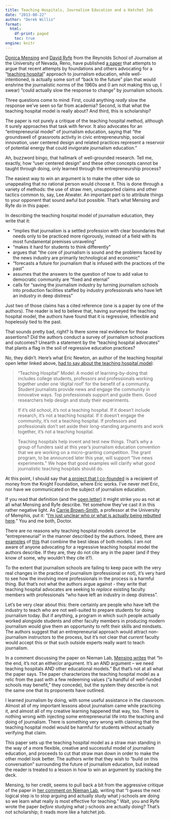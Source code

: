 ```yaml
---
title: Teaching Hospitals, Journalism Education and a Hatchet Job
date: "2013-08-22"
author: "Derek Willis"
format:
  html:
    df-print: paged
    toc: true
engine: knitr
---
```


[Donica Mensing](https://twitter.com/donica) and [David Ryfe](https://twitter.com/dryfe) from the Reynolds School of Journalism at the University of Nevada, Reno, have published [a paper](http://www.academia.edu/3412374/Blueprint_for_Change_From_the_Teaching_Hospital_to_the_Entrepreneurial_Model_of_Journalism_Education) that attempts to argue that recent attempts by foundations and others advocating for a "[teaching hospital](http://www.knightfoundation.org/press-room/other/open-letter-americas-university-presidents/)" approach to journalism education, while well-intentioned, is actually some sort of "back to the future" plan that would enshrine the journalistic norms of the 1960s and (I am not making this up, I swear) "could actually slow the response to change" by journalism schools.

Three questions come to mind: First, could anything _really_ slow the response we've seen so far from academia? Second, is that what the teaching hospital model is really about? And third, this is scholarship?

The paper is not purely a critique of the teaching hospital method, although it surely approaches that task with fervor. It also advocates for an "entrepreneurial model" of journalism education, saying that "the groundswell of grassroots activity in civic entrepreneurship, social innovation, user centered design and related practices represent a reservoir of potential energy that could invigorate journalism education."

Ah, buzzword bingo, that hallmark of well-grounded research. Tell me, exactly, how "user centered design" and these other concepts cannot be taught through doing, only learned through the entrepreneurship process?

The easiest way to win an argument is to make the other side so unappealing that no rational person would choose it. This is done through a variety of methods: the use of straw men, unsupported claims and other tactics common to, say, Lee Atwater. An important part is to attribute things to your opponent that sound awful but possible. That's what Mensing and Ryfe do in this paper.

In describing the teaching hospital model of journalism education, they write that it:

*	"implies that journalism is a settled profession with clear boundaries that needs only to be practiced more rigorously, instead of a field with its most fundamental premises unraveling"
*	"makes it hard for students to think differently"
*	argues that "the core of journalism is sound and the problems faced by the news industry are primarily technological and economic"
*	"forecasts a future for journalism that is infused with the practices of the past"
*	assumes that the answers to the question of how to add value to democratic community are "fixed and eternal"
*	calls for "saving the journalism industry by turning journalism schools into production facilities staffed by industry professionals who have left an industry in deep distress"

Just two of those claims has a cited reference (one is a paper by one of the authors). The reader is led to believe that, having surveyed the teaching hospital model, the authors have found that it is regressive, inflexible and hopelessly tied to the past.

That sounds pretty bad, right? Is there some real evidence for those assertions? Did the authors conduct a survey of journalism school practices and outcomes? Unearth a statement by the "teaching hospital advocates" that plants a flag in the soil of regressive education practices?

No, they didn't. Here's what Eric Newton, an author of the teaching hospital open letter linked above, [had to say about the teaching hospital model](http://www.niemanlab.org/2013/08/do-journalism-schools-really-need-to-be-teaching-hospitals/#comment-1010807645): 

> "Teaching Hospital" Model: A model of learning-by-doing that includes college students, professors and professionals working together under one 'digital roof' for the benefit of a community. Student journalists provide news and engage the community in innovative ways. Top professionals support and guide them. Good researchers help design and study their experiments.

> If it's old school, it's not a teaching hospital. If it doesn't include research, it's not a teaching hospital. If it doesn't engage the community, it's not a teaching hospital. If professors and professionals don't set aside their long-standing arguments and work together, it's not a teaching hospital.

> Teaching hospitals help invent and test new things. That's why a group of funders said at this year's journalism education convention that we are working on a micro-granting competition. The grant program, to be announced later this year, will support "live news experiments." We hope that good examples will clarify what good journalistic teaching hospitals should do.

At this point, I should say that [a project that I co-founded](http://blog.openelections.net) is a recipient of money from the Knight Foundation, where Eric works. I've never met Eric, nor have we communicated on the subject of journalism education.

If you read that definition (and the [open letter](http://www.knightfoundation.org/press-room/other/open-letter-americas-university-presidents/)) it might strike you as not at all what Mensing and Ryfe describe. Yet somehow they've cast it in this rather negative light. As [Carrie Brown-Smith](https://twitter.com/Brizzyc), a professor at the University of Memphis, put it: "[I'm just unclear who or what is actually being rebutted here](http://www.niemanlab.org/2013/08/do-journalism-schools-really-need-to-be-teaching-hospitals/#comment-1011505711)." You and me both, Doctor.

There are no reasons why teaching hospital models cannot be "entrepreneurial" in the manner described by the authors. Indeed, there are [examples](http://www.ist.rit.edu/~jxs/classes/proposed/JournPubIn21stCent.html) of [this](http://homicidewatch.org/2013/08/20/what-weve-learned-homicide-watch-dcs-student-reporting-lab/) that combine the best ideas of both models. I am not aware of anyone advocating for a regressive teaching hospital model the authors describe. If they are, they do not cite any in the paper (and if they know of some, why wouldn't they cite it?).

To the extent that journalism schools are failing to keep pace with the very real changes in the practice of journalism (professional or not), it's very hard to see how the involving more professionals in the process is a harmful thing. But that's not what the authors argue against - they write that teaching hospital advocates are seeking to _replace_ existing faculty members with professionals "who have left an industry in deep distress".

Let's be very clear about this: there certainly are people who have left the industry to teach who are not well-suited to prepare students for doing journalism today. But if anything, a program in which such people actually worked alongside students and other faculty members in producing modern journalism would give them an opportunity to refit their skills and mindsets. The authors suggest that an entrepreneurial approach would attract non-journalism instructors to the process, but it's not clear that _current_ faculty would accept this or that such outside experts really want to teach journalism.

In a comment discussing the paper on Nieman Lab, [Mensing writes](http://www.niemanlab.org/2013/08/do-journalism-schools-really-need-to-be-teaching-hospitals/#comment-1011552411) that "In the end, it's not an either/or argument. It's an AND argument -- we need teaching hospitals AND other educational models." But that's not at all what the paper says. The paper characterizes the teaching hospital model as a relic from the past with a few redeeming values ("a handful of well-funded schools may benefit," they concede), but the system they describe is not the same one that its proponents have outlined.

I learned journalism by doing, with some useful assistance in the classroom. Almost all of my important lessons about journalism came while practicing it, and almost all of my creative learning happened that way, too. There is nothing wrong with injecting some entrepreneurial life into the teaching and doing of journalism. There is something very wrong with claiming that the teaching hospital model would be harmful for students without actually verifying that claim.

This paper sets up the teaching hospital model as a straw man standing in the way of a more flexible, creative and successful model of journalism education, and proceeds to cut that straw man down in order to make the other model look better. The authors write that they wish to "build on this conversation" surrounding the future of journalism education, but instead the reader is treated to a lesson in how to win an argument by stacking the deck.

Mensing, to her credit, seems to pull back a bit from the aggressive critique of the paper in [her comment on Nieman Lab](http://www.niemanlab.org/2013/08/do-journalism-schools-really-need-to-be-teaching-hospitals/#comment-1011552411), writing that "I guess the next logical step is to stop arguing and actually study what j-schools are doing so we learn what really is most effective for teaching." Wait, you and Ryfe wrote the paper _before_ studying what j-schools are actually doing? That's not scholarship; it reads more like a hatchet job.